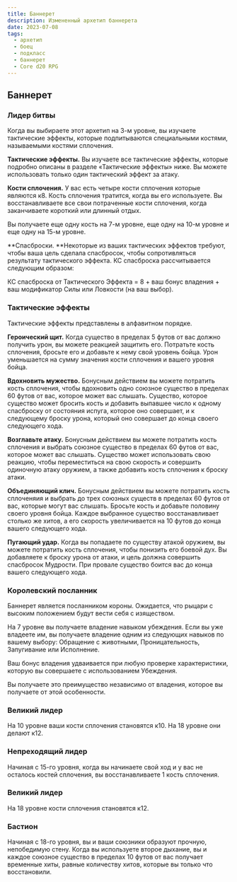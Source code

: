 ```yaml
---
title: Баннерет
description: Измененный архетип баннерета
date: 2023-07-08
tags:
  - архетип
  - боец
  - подкласс
  - баннерет
  - Core d20 RPG
---
```

## Баннерет

### Лидер битвы

Когда вы выбираете этот архетип на 3-м уровне, вы изучаете тактические эффекты, которые подпитываются специальными костями, называемыми костями сплочения.

**Тактические эффекты.** Вы изучаете все тактические эффекты, которые подробно описаны в разделе «Тактические эффекты» ниже. Вы можете использовать только один тактический эффект за атаку.

**Кости сплочения.** У вас есть четыре кости сплочения которые являются к8. Кость сплочения тратится, когда вы его используете. Вы восстанавливаете все свои потраченные кости сплочения, когда заканчиваете короткий или длинный отдых.

Вы получаете еще одну кость на 7-м уровне, еще одну на 10-м уровне и еще одну на 15-м уровне.

**Спасброски. **Некоторые из ваших тактических эффектов требуют, чтобы ваша цель сделала спасбросок, чтобы сопротивляться результату тактического эффекта. КС спасброска рассчитывается следующим образом:

КС спасброска от Тактического Эффекта = 8 + ваш бонус владения + ваш модификатор Силы или Ловкости (на ваш выбор).

### Тактические эффекты

Тактические эффекты представлены в алфавитном порядке.

**Героический щит.** Когда существо в пределах 5 футов от вас должно получить урон, вы можете реакцией защитить его. Потратьте кость сплочения, бросьте его и добавьте к нему свой уровень бойца. Урон уменьшается на сумму значения кости сплочения и вашего уровня бойца.

**Вдохновить мужество.**  Бонусным действием вы можете потратить кость сплочения, чтобы вдохновить одно союзное существо в пределах 60 футов от вас, которое может вас слышать. Существо, которое существо может бросить кость и добавить выпавшее число к одному спасброску от состояния испуга, которое оно совершает, и к следующему броску урона, который оно совершает до конца своего следующего хода.

**Возглавьте атаку.** Бонусным действием вы можете потратить кость сплочения и выбрать союзное существо в пределах 60 футов от вас, которое может вас слышать. Существо может использовать свою реакцию, чтобы переместиться на свою скорость и совершить одиночную атаку оружием, а также добавить кость сплочения к броску атаки.

**Объединяющий клич.** Бонусным действием вы можете потратить кость сплоченяия и выбрать до трех союзных существ в пределах 60 футов от вас, которые могут вас слышать. Бросьте кость и добавьте половину своего уровня бойца. Каждое выбранное существо восстанавливает столько же хитов, а его скорость увеличивается на 10 футов до конца вашего следующего хода.

**Пугающий удар.** Когда вы попадаете по существу атакой оружием, вы можете потратить кость сплочения, чтобы понизить его боевой дух. Вы добавляете к броску урона от атаки, и цель должна совершить спасбросок Мудрости. При провале существо боится вас до конца вашего следующего хода.

### Королевский посланник

Баннерет является посланником короны. Ожидается, что рыцари с высоким положением будут вести себя с изяществом.

На 7 уровне вы получаете владение навыком убеждения. Если вы уже владеете им, вы получаете владение одним из следующих навыков по вашему выбору: Обращение с животными, Проницательность, Запугивание или Исполнение.

Ваш бонус владения удваивается при любую проверке характеристики, которую вы совершаете с использованием Убеждения. 

Вы получаете это преимущество независимо от владения, которое вы получаете от этой особенности.

### Великий лидер

На 10 уровне ваши кости сплочения становятся к10. На 18 уровне они делают к12.

### Непреходящий лидер

Начиная с 15-го уровня, когда вы начинаете свой ход и у вас не осталось костей сплочения, вы восстанавливаете 1 кость сплочения.

### Великий лидер

На 18 уровне кости сплочения становятся к12.

### Бастион
Начиная с 18-го уровня, вы и ваши союзники образуют прочную, непобедимую стену. Когда вы используете второе дыхание, вы и каждое союзное существо в пределах 10 футов от вас получает временные хиты, равные количеству хитов, которые вы только что восстановили.

